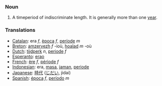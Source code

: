 === Noun ===
# A timeperiod of indiscriminate length.  It is generally more than one [[year]].

=== Translations ===
*[[Catalan]]: era ''f'', [[època]] ''f'', [[període]] ''m''
*[[Breton]]: [[amzervezh]] ''f'' -ioù, [[hoalad]] ''m'' -où
*[[Dutch]]: [[tijdperk]] ''n'', [[periode]] ''f''
*[[Esperanto]]: [[erao]]
*[[French]]: [[ère]] ''f'', [[période]] ''f''
*[[Indonesian]]: era, [[masa]], [[jaman]], [[periode]]
*[[Japanese]]: [[時代]] ([[じだい]], jidai)
*[[Spanish]]: [[época]] ''f'', [[período]] ''m''
